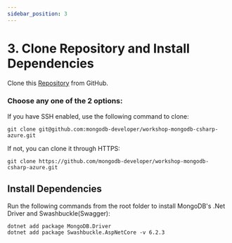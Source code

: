 ```yaml
---
sidebar_position: 3
---
```



# 3. Clone Repository and Install Dependencies

Clone this [Repository](https://github.com/mongodb-developer/workshop-mongodb-csharp-azure) from GitHub.

### Choose any one of the 2 options:

If you have SSH enabled, use the following command to clone:

```
git clone git@github.com:mongodb-developer/workshop-mongodb-csharp-azure.git
```

If not, you can clone it through HTTPS:

```
git clone https://github.com/mongodb-developer/workshop-mongodb-csharp-azure.git
```

## Install Dependencies

Run the following commands from the root folder to install MongoDB's .Net Driver and Swashbuckle(Swagger):

```
dotnet add package MongoDB.Driver
dotnet add package Swashbuckle.AspNetCore -v 6.2.3
```
